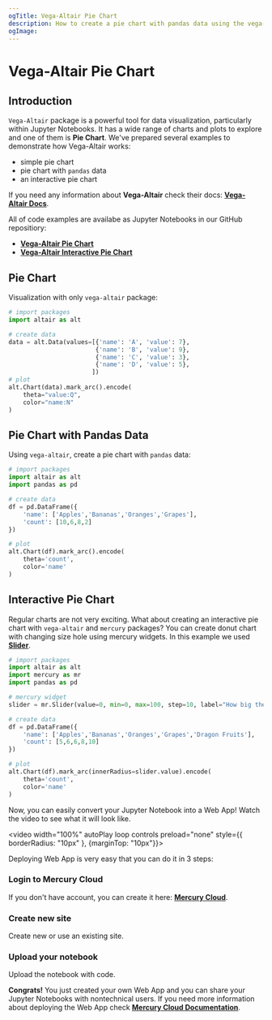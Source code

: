 ```yaml
---
ogTitle: Vega-Altair Pie Chart
description: How to create a pie chart with pandas data using the vega-altair (Python package) in Jupyter Notebook.
ogImage:
---
```



# Vega-Altair Pie Chart

## Introduction

`Vega-Altair` package is a powerful tool for data visualization, particularly within Jupyter Notebooks. It has a wide range of charts and plots to explore and one of them is **Pie Chart**. We've prepared several examples to demonstrate how Vega-Altair works:

- simple pie chart  
- pie chart with `pandas` data
- an interactive pie chart 

If you need any information about **Vega-Altair** check their docs: [**Vega-Altair Docs**](https://altair-viz.github.io/).

All of code examples are availabe as Jupyter Notebooks in our GitHub repositiory:
- [**Vega-Altair Pie Chart**](https://github.com/mljar/mercury-integrations/blob/main/visualizations/vega-altair/vega-altair-pie-chart.ipynb)
- [**Vega-Altair Interactive Pie Chart**](https://github.com/mljar/mercury-integrations/blob/main/visualizations/vega-altair/vega-altair-interactive-pie-chart.ipynb)

## Pie Chart 

Visualization with only `vega-altair` package:

```python 
# import packages 
import altair as alt 

# create data 
data = alt.Data(values=[{'name': 'A', 'value': 7},
                        {'name': 'B', 'value': 9},
                        {'name': 'C', 'value': 3},
                        {'name': 'D', 'value': 5},
                       ])
# plot 
alt.Chart(data).mark_arc().encode(
    theta="value:Q",
    color="name:N"
)
```

<Screenshot src={simplechartPng} alt="Simple vega-altair pie chart" />

## Pie Chart with Pandas Data

Using `vega-altair`, create a pie chart with `pandas` data:

```python 
# import packages 
import altair as alt 
import pandas as pd 

# create data 
df = pd.DataFrame({
    'name': ['Apples','Bananas','Oranges','Grapes'],
    'count': [10,6,8,2]
})

# plot 
alt.Chart(df).mark_arc().encode(
    theta='count',
    color='name'
)
```

<Screenshot src={pandaschartPng} alt="Vega-altair pie chart with pandas data." />

## Interactive Pie Chart 

Regular charts are not very exciting. What about creating an interactive pie chart with `vega-altair` and `mercury` packages? You can create donut chart with changing size hole using mercury widgets. In this example we used [**Slider**](https://runmercury.com/docs/input-widgets/slider/).

```python
# import packages 
import altair as alt 
import mercury as mr 
import pandas as pd 
```

```python 
# mercury widget 
slider = mr.Slider(value=0, min=0, max=100, step=10, label="How big the hole should be?")
```

```python
# create data 
df = pd.DataFrame({
    'name': ['Apples','Bananas','Oranges','Grapes','Dragon Fruits'],
    'count': [5,6,6,8,10]
})

# plot
alt.Chart(df).mark_arc(innerRadius=slider.value).encode(
    theta='count',
    color='name'
)
```

Now, you can easily convert your Jupyter Notebook into a Web App! Watch the video to see what it will look like.

<video width="100%" autoPlay loop controls preload="none" style={{ borderRadius: "10px" }, {marginTop: "10px"}}>
  <source
    src="/images/integrations/vega-altair/pie-chart/vega-altair-mercury.mp4"
    type="video/mp4"
  />
</video>

Deploying Web App is very easy that you can do it in 3 steps:

<div className="steps-container">

### Login to Mercury Cloud

If you don't have account, you can create it here: [**Mercury Cloud**](https://cloud.runmercury.com/register).

### Create new site

Create new or use an existing site. 

### Upload your notebook

Upload the notebook with code.

</div>

**Congrats!** You just created your own Web App and you can share your Jupyter Notebooks with nontechnical users. If you need more information about deploying the Web App check [**Mercury Cloud Documentation**](https://runmercury.com/docs/cloud/).